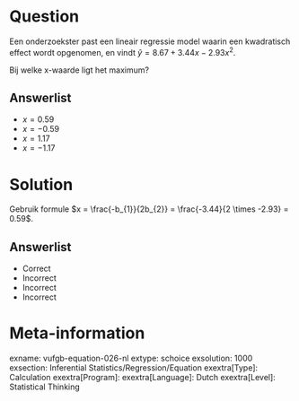 Question
========

Een onderzoekster past een lineair regressie model waarin een kwadratisch effect wordt opgenomen, en vindt $\hat{y} = 8.67+3.44x-2.93x^{2}$. 

Bij welke x-waarde ligt het maximum? 
  
Answerlist
----------
* $x = 0.59$
* $x = -0.59$
* $x = 1.17$
* $x = -1.17$

Solution
========

Gebruik formule $x = \frac{-b_{1}}{2b_{2}} = \frac{-3.44}{2 \times -2.93} =  0.59$. 

Answerlist
----------
* Correct
* Incorrect
* Incorrect
* Incorrect

Meta-information
================
exname: vufgb-equation-026-nl
extype: schoice
exsolution: 1000
exsection: Inferential Statistics/Regression/Equation
exextra[Type]: Calculation
exextra[Program]: 
exextra[Language]: Dutch
exextra[Level]: Statistical Thinking
